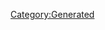 {{Texts/Music
 |ID=55
 |MusicName=Get it on ～光速クライmax
 |OfficialName=Get it on ～光速クライmax
 |VocalName=シェリル・ノーム starring May'n、ランカ・リー＝中島愛
 |VocalNameLF=シェリル・ノーム starring May'n、ランカ・リー＝中島愛
 |Description=作品：劇場版マクロスF〜サヨナラノツバサ〜

歌手：シェリル・ノーム starring May'n、
　　　ランカ・リー＝中島愛

作詞：Gabriela Robin、Tim Jensen
作曲：菅野よう子
 |BuyURL=https://recochoku.jp/song/S21025880/
 |StoryDesc=スパイ容疑で監獄に囚われてしまったシェリル。
S.M.Sは極秘の救出作戦を決行する。

そしてついに、ステージへの帰還を果たした。
ランカと対面すると少しだけ迷った素振りを見せたが、
マイクを受け取れば、そこにはいつもの彼女がいた。
 |StoryTitle=「みんな、脱出するわよ！」
 |BannerId=0
 |AnmStoreURL=
}}
[[Category:Generated]]
